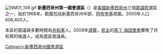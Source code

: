 [[File:NM01_109.gif|thumb]]
'''新墨西哥州第一國會選區'''（{{lang-en|New Mexico's 1st congressional district}}）是[[美國|美國]][[新墨西哥州|新墨西哥州]]三個[[美國眾議院|眾議院]]選區之一，始於1968年。範圍包括新墨西哥州中部、[[阿布奎基_(新墨西哥州)|阿布奎基]]周圍。2000年人口606,400人。

本區的眾議員多數時間為[[共和黨_(美國)|共和黨]]人。2008年[[2008年美國眾議院選舉|選舉]]，[[民主黨_(美國)|民主]]的[[馬丁·海因里希|馬丁·海因里希]]擊敗了共和黨的候選人，成為當區眾議員。
[[Category:新墨西哥州國會選區|Category:新墨西哥州國會選區]]